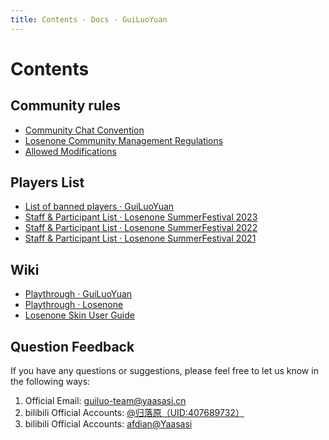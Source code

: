 ```yaml
---
title: Contents · Docs · GuiLuoYuan
---
```


# Contents

## Community rules

- [Community Chat Convention](rules/community_chat_convention)
- [Losenone Community Management Regulations](rules/losenone_community_management_regulations)
- [Allowed Modifications](rules/allowed_modifications)

## Players List

- [List of banned players · GuiLuoYuan](players_list/blacklists)
- [Staff & Participant List · Losenone SummerFestival 2023](players_list/losenone_summerfestival_2023_staff_and_participant_list)
- [Staff & Participant List · Losenone SummerFestival 2022](players_list/losenone_summerfestival_2022_staff_and_participant_list)
- [Staff & Participant List · Losenone SummerFestival 2021](players_list/losenone_summerfestival_2021_staff_and_participant_list)

## Wiki

- [Playthrough · GuiLuoYuan](https://spark.yaasasi.cn/docs/playthrough)
- [Playthrough · Losenone](https://spark.yaasasi.cn/docs/playthrough_losenone)
- [Losenone Skin User Guide](wiki/losenone_skin_user_guide)

## Question Feedback

If you have any questions or suggestions, please feel free to let us know in the following ways:

1. Official Email: guiluo-team@yaasasi.cn
2. bilibili Official Accounts: [@归落原（UID:407689732）](https://space.bilibili.com/407689732)
3. bilibili Official Accounts: [afdian@Yaasasi](https://afdian.net/@Yaasasi)